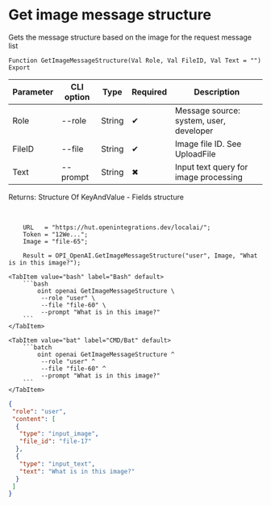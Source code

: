 ﻿---
sidebar_position: 8
description: Get image message structure and other functions to work with OpenAI in the Open Integration Package, a free open-source integration library for 1C:Enterprise 8, OneScript and CLI
keywords: [1C, 1С, 1С:Enterprise, 1С:Enterprise 8.3, API, Integration, Services, Exchange, OneScript, CLI, OpenAI]
---


# Get image message structure
 Gets the message structure based on the image for the request message list



`Function GetImageMessageStructure(Val Role, Val FileID, Val Text = "") Export`

  | Parameter | CLI option | Type | Required | Description |
  |-|-|-|-|-|
  | Role | --role | String | &#x2714; | Message source: system, user, developer |
  | FileID | --file | String | &#x2714; | Image file ID. See UploadFile |
  | Text | --prompt | String | &#x2716; | Input text query for image processing |

  
  Returns:  Structure Of KeyAndValue - Fields structure

<br/>




```bsl title="1C:Enterprise/OneScript code example"
    URL   = "https://hut.openintegrations.dev/localai/";
    Token = "12We...";
    Image = "file-65";

    Result = OPI_OpenAI.GetImageMessageStructure("user", Image, "What is in this image?");
```
 

 <Tabs>
  
    <TabItem value="bash" label="Bash" default>
        ```bash
            oint openai GetImageMessageStructure \
             --role "user" \
             --file "file-60" \
             --prompt "What is in this image?"
        ```
    </TabItem>
  
    <TabItem value="bat" label="CMD/Bat" default>
        ```batch
            oint openai GetImageMessageStructure ^
             --role "user" ^
             --file "file-60" ^
             --prompt "What is in this image?"
        ```
    </TabItem>
</Tabs>


```json title="Result"
{
 "role": "user",
 "content": [
  {
   "type": "input_image",
   "file_id": "file-17"
  },
  {
   "type": "input_text",
   "text": "What is in this image?"
  }
 ]
}
```
